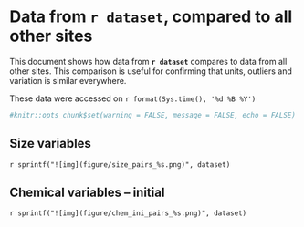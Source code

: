# Data from `r dataset`, compared to all other sites

This document shows how data from **`r dataset`** compares to data from all other sites. This comparison is useful for confirming that units, outliers and variation is similar everywhere.

These data were accessed on `r format(Sys.time(), '%d %B %Y')`


```r
#knitr::opts_chunk$set(warning = FALSE, message = FALSE, echo = FALSE)
```

## Size variables

`r sprintf("![img](figure/size_pairs_%s.png)", dataset)`


## Chemical variables -- initial

`r sprintf("![img](figure/chem_ini_pairs_%s.png)", dataset)`

